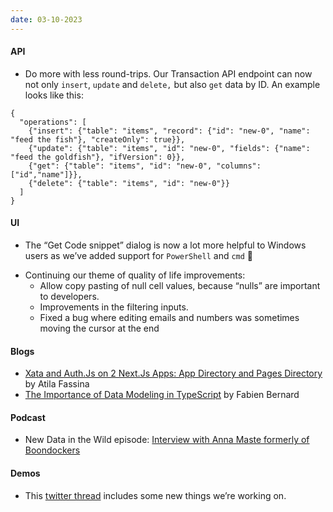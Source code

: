 ```yaml
---
date: 03-10-2023
---
```


#### API

- Do more with less round-trips. Our Transaction API endpoint can now not only `insert`, `update` and `delete,` but also `get` data by ID. An example looks like this:

```tsx
{
  "operations": [
    {"insert": {"table": "items", "record": {"id": "new-0", "name": "feed the fish"}, "createOnly": true}},
    {"update": {"table": "items", "id": "new-0", "fields": {"name": "feed the goldfish"}, "ifVersion": 0}},
    {"get": {"table": "items", "id": "new-0", "columns": ["id","name"]}},
    {"delete": {"table": "items", "id": "new-0"}}
  ]
}
```

#### UI

- The “Get Code snippet” dialog is now a lot more helpful to Windows users as we’ve added support for `PowerShell` and `cmd` 🎉

<ArticleImage
  src="https://s3-us-west-2.amazonaws.com/secure.notion-static.com/029d3347-948b-4c14-942b-c0ed24e16244/228569361-604f2008-87c9-4c76-8d59-3fbe658bf3f9.gif"
  width="2202"
  height="1199"
  alt="Get snippet window"
  caption="Snippets in Windows are much better"
  position="center"
/>

- Continuing our theme of quality of life improvements:
  - Allow copy pasting of null cell values, because “nulls” are important to developers.
  - Improvements in the filtering inputs.
  - Fixed a bug where editing emails and numbers was sometimes moving the cursor at the end

#### Blogs

- [Xata and Auth.Js on 2 Next.Js Apps: App Directory and Pages Directory](https://xata.io/blog/xata-authjs-nextjs) by Atila Fassina
- [The Importance of Data Modeling in TypeScript](https://xata.io/blog/the-importance-of-data-modeling-in-typescript) by Fabien Bernard

#### Podcast

- New Data in the Wild episode: [Interview with Anna Maste formerly of Boondockers](https://www.youtube.com/watch?v=7BHmr1KMRJg&ab_channel=Xata)

#### Demos

- This [twitter thread](https://twitter.com/xata/status/1641789813316632576?s=20) includes some new things we’re working on.

